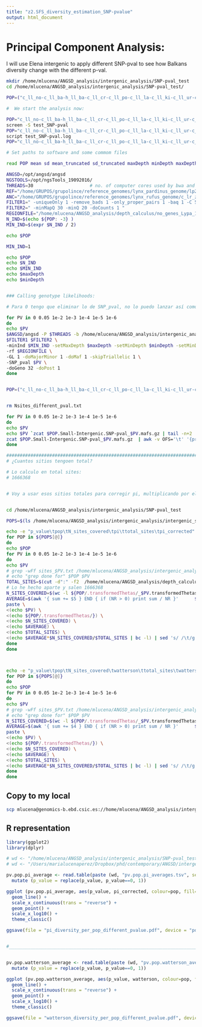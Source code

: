 ```yaml
---
title: "z2.SFS_diversity_estimation_SNP-pvalue"
output: html_document
---
```



# Principal Component Analysis: 

I will use Elena intergenic to apply different SNP-pval to see how Balkans diversity change with the different p-val. 



```bash

mkdir /home/mlucena/ANGSD_analysis/intergenic_analysis/SNP-pval_test
cd /home/mlucena/ANGSD_analysis/intergenic_analysis/SNP-pval_test/

POP=("c_ll_no-c_ll_ba-h_ll_ba-c_ll_cr-c_ll_po-c_ll_la-c_ll_ki-c_ll_ur-c_ll_tu-c_ll_to-c_ll_ka-c_ll_og-c_ll_ya-c_ll_vl_n080")

#  We start the analysis now:

POP="c_ll_no-c_ll_ba-h_ll_ba-c_ll_cr-c_ll_po-c_ll_la-c_ll_ki-c_ll_ur-c_ll_tu-c_ll_to-c_ll_ka-c_ll_og-c_ll_ya-c_ll_vl"  # <--CHANGE POP HERE
screen -S test_SNP-pval
POP="c_ll_no-c_ll_ba-h_ll_ba-c_ll_cr-c_ll_po-c_ll_la-c_ll_ki-c_ll_ur-c_ll_tu-c_ll_to-c_ll_ka-c_ll_og-c_ll_ya-c_ll_vl"  # <--CHANGE POP HERE
script test_SNP-pval.log
POP="c_ll_no-c_ll_ba-h_ll_ba-c_ll_cr-c_ll_po-c_ll_la-c_ll_ki-c_ll_ur-c_ll_tu-c_ll_to-c_ll_ka-c_ll_og-c_ll_ya-c_ll_vl"  # <--CHANGE POP HERE

# Set paths to software and some commom files

read POP mean sd mean_truncated sd_truncated maxDepth minDepth maxDepth_truncated minDepth_truncated < /home/mlucena/ANGSD_analysis/depth_calculus/"$POP"_n*_mean_sd_depthGlobal_lynx_per_pop_mean_folds_0.95.csv

ANGSD=/opt/angsd/angsd
NGSTOOLS=/opt/ngsTools_19092016/
THREADS=30                     # no. of computer cores used by bwa and samtools. 20 = OK, >20 = ask people first!
REF="/home/GRUPOS/grupolince/reference_genomes/lynx_pardinus_genome/lp23_without_repetitive_transposable_low_complexity.fa"
ANC="/home/GRUPOS/grupolince/reference_genomes/lynx_rufus_genome/c_lr_zz_0001_recal1.fa"
FILTER1=" -uniqueOnly 1 -remove_bads 1 -only_proper_pairs 1 -baq 1 -C 50 "
FILTER2=" -minMapQ 30 -minQ 20 -doCounts 1 "
REGIONFILE="/home/mlucena/ANGSD_analysis/depth_calculus/no_genes_Lypa_10000longest_center_final_slop20_dot.rf"
N_IND=$(echo ${POP: -3} )
MIN_IND=$(expr $N_IND / 2) 

echo $POP

MIN_IND=1

echo $POP
echo $N_IND
echo $MIN_IND
echo $maxDepth
echo $minDepth


### Calling genotype likelihoods: 

# Para 0 tengo que eliminar lo de SNP_pval, no lo puedo lanzar así como está. 

for PV in 0 0.05 1e-2 1e-3 1e-4 1e-5 1e-6
do
echo $PV 
$ANGSD/angsd -P $THREADS -b /home/mlucena/ANGSD_analysis/intergenic_analysis/$POP.intergenic.bamlist -ref $REF -out $POP.Small-Intergenic.SNP-pval_$PV \
$FILTER1 $FILTER2 \
-minInd $MIN_IND -setMaxDepth $maxDepth -setMinDepth $minDepth -setMinDepthInd $MIN_IND_DEPTH \
-rf $REGIONFILE \
-GL 1 -doMajorMinor 1 -doMaf 1 -skipTriallelic 1 \
-SNP_pval $PV \ 
-doGeno 32 -doPost 1
done


POP=("c_ll_no-c_ll_ba-h_ll_ba-c_ll_cr-c_ll_po-c_ll_la-c_ll_ki-c_ll_ur-c_ll_tu-c_ll_to-c_ll_ka-c_ll_og-c_ll_ya-c_ll_vl_n080")


rm Nsites_different_pval.txt

for PV in 0 0.05 1e-2 1e-3 1e-4 1e-5 1e-6
do
echo $PV 
echo $PV `zcat $POP.Small-Intergenic.SNP-pval_$PV.mafs.gz | tail -n+2 | wc -l` >> Nsites_different_pval.txt
zcat $POP.Small-Intergenic.SNP-pval_$PV.mafs.gz  | awk -v OFS='\t' '{print $1, $2}' > sites_$PV.txt
done

##################################################################################
# ¿Cuantos sitios tengoen total?

# Lo calculo en total sites:
# 1666368


# Voy a usar esos sitios totales para corregir pi, multiplicando por el total de sitios cubiertos y dividiendo por los totales. 


cd /home/mlucena/ANGSD_analysis/intergenic_analysis/SNP-pval_test

POPS=$(ls /home/mlucena/ANGSD_analysis/intergenic_analysis/intergenic_sfs/*.transformedThetas | cut -d"/" -f 7)

echo -e "p_value\tpop\tN_sites_covered\tpi\ttotal_sites\tpi_corrected" > pv.pop.pi_averages.tsv
for POP in ${POPS[@]}
do
echo $POP
for PV in 0 0.05 1e-2 1e-3 1e-4 1e-5 1e-6
do
echo $PV
# grep -wFf sites_$PV.txt /home/mlucena/ANGSD_analysis/intergenic_analysis/intergenic_sfs/$POP > ${POP/.transformedThetas/_$PV.transformedThetas.borrar}
# echo "grep done for" $POP $PV
TOTAL_SITES=$(cut -d":" -f2  /home/mlucena/ANGSD_analysis/depth_calculus/no_genes_Lypa_10000longest_center_final_slop20_dot.rf | awk 'BEGIN { FS = "-" } ; {sum+=$2-$1} END {print sum}' )
# Lo he hecho aparte y salen 1666368
N_SITES_COVERED=$(wc -l ${POP/.transformedThetas/_$PV.transformedThetas.borrar} | cut -d" " -f 1)
AVERAGE=$(awk '{ sum += $5 } END { if (NR > 0) print sum / NR }'      ${POP/.transformedThetas/_$PV.transformedThetas.borrar})
paste \
<(echo $PV) \
<(echo ${POP/.transformedThetas/}) \
<(echo $N_SITES_COVERED) \
<(echo $AVERAGE) \
<(echo $TOTAL_SITES) \
<(echo $AVERAGE*$N_SITES_COVERED/$TOTAL_SITES | bc -l) | sed 's/ /\t/g'| sed 's/\t\+/\t/g' >> pv.pop.pi_averages.tsv
done
done



echo -e "p_value\tpop\tN_sites_covered\twatterson\ttotal_sites\twatterson_corrected"  > pv.pop.watterson_averages.tsv
for POP in ${POPS[@]}
do
echo $POP
for PV in 0 0.05 1e-2 1e-3 1e-4 1e-5 1e-6
do
echo $PV
# grep -wFf sites_$PV.txt /home/mlucena/ANGSD_analysis/intergenic_analysis/intergenic_sfs/$POP > ${POP/.transformedThetas/_$PV.transformedThetas.borrar}
# echo "grep done for" $POP $PV
N_SITES_COVERED=$(wc -l ${POP/.transformedThetas/_$PV.transformedThetas.borrar} | cut -d" " -f 1)
AVERAGE=$(awk '{ sum += $4 } END { if (NR > 0) print sum / NR }'      ${POP/.transformedThetas/_$PV.transformedThetas.borrar})
paste \
<(echo $PV) \
<(echo ${POP/.transformedThetas/}) \
<(echo $N_SITES_COVERED) \
<(echo $AVERAGE) \
<(echo $TOTAL_SITES) \
<(echo $AVERAGE*$N_SITES_COVERED/$TOTAL_SITES | bc -l) | sed 's/ /\t/g'| sed 's/\t\+/\t/g' >> pv.pop.watterson_averages.tsv
done
done

```

## Copy to my local


```bash
scp mlucena@genomics-b.ebd.csic.es://home/mlucena/ANGSD_analysis/intergenic_analysis/SNP-pval_test/*tsv /Users/marialucenaperez/Dropbox/phd/contemporary/ANGSD/intergenic_analysis/analysis_test_SNP-pval 
```




## R representation



```r
library(ggplot2)
library(dplyr)

# wd <- "/home/mlucena/ANGSD_analysis/intergenic_analysis/SNP-pval_test/"
# wd <- "/Users/marialucenaperez/Dropbox/phd/contemporary/ANGSD/intergenic_analysis/analysis_test_SNP-pval/"

pv.pop.pi_average <- read.table(paste (wd, "pv.pop.pi_averages.tsv", sep =""), header=TRUE, dec=".") %>% 
  mutate (p_value = replace(p_value, p_value==0, 1)) 

ggplot (pv.pop.pi_average, aes(p_value, pi_corrected, colour=pop, fill=pop)) +
  geom_line() +
  scale_x_continuous(trans = "reverse") +
  geom_point() +
  scale_x_log10() +
  theme_classic()

ggsave(file = "pi_diversity_per_pop_different_pvalue.pdf", device = "pdf")


#_______________________________________________________________________________________# 


pv.pop.watterson_average <- read.table(paste (wd, "pv.pop.watterson_averages.tsv", sep =""), header=TRUE, dec=".") %>% 
  mutate (p_value = replace(p_value, p_value==0, 1)) 

ggplot (pv.pop.watterson_average, aes(p_value, watterson, colour=pop, fill=pop)) +
  geom_line() +
  scale_x_continuous(trans = "reverse") +
  geom_point() +
  scale_x_log10() +
  theme_classic()

ggsave(file = "watterson_diversity_per_pop_different_pvalue.pdf", device = "pdf")



```

